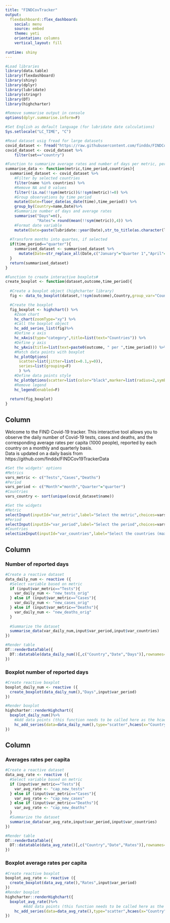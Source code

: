 ---
title: "FINDCovTracker"
output: 
  flexdashboard::flex_dashboard:
    social: menu
    source: embed
    theme: yeti
    orientation: columns
    vertical_layout: fill
    
runtime: shiny
---

```{r setup, include=FALSE}
#Load libraries
library(data.table)
library(flexdashboard)
library(shiny)
library(dplyr)
library(lubridate)
library(stringr)
library(DT)
library(highcharter)

#Remove summarise output in console
options(dplyr.summarise.inform=F)

#Set English as default language (for lubridate date calculations)
Sys.setlocale("LC_TIME", "C")
```

```{r}
#Read dataset usig fread for large datasets
covid_dataset <- fread("https://raw.githubusercontent.com/finddx/FINDCov19TrackerData/master/processed/data_all.csv")
covid_dataset <- covid_dataset %>%
    filter(set=="country")

#Function to summarize average rates and number of days per metric, period and countries#
summarise_data <- function(metric,time_period,countries){
  summarised_dataset <- covid_dataset %>%
    #Filter by selected countries
    filter(name %in% countries) %>% 
    #Remove NA and 0 values
    filter(!is.na(!!sym(metric))&!!sym(metric)!=0) %>% 
    #Group observations by time period
    mutate(Date=floor_date(as_date(time),time_period)) %>% 
    group_by(Country=name,Date)%>% 
    #Summarize number of days and average rates
    summarise("Days"=n(),
              "Rates"= round(mean(!!sym(metric)),4)) %>% 
    #Format date variable
    mutate(Date=paste(lubridate::year(Date),str_to_title(as.character(lubridate::month(Date,label=T,abbr=F))),sep=" "))
  
  #Transform months into quartes, if selected
  if(time_period=="quarter"){
    summarised_dataset <- summarised_dataset %>%
      mutate(Date=str_replace_all(Date,c("January"="Quarter 1","April"="Quarter 2","July"="Quarter 3","October"="Quarter 4")))
  }
  return(summarised_dataset)
}

#Function to create interactive boxplots#
create_boxplot <- function(dataset,outcome,time_period){
  
  #Create a boxplot object (highcharter library)
  fig <- data_to_boxplot(dataset,!!sym(outcome),Country,group_var="Country",add_outliers=F)

  #Create the boxplot 
  fig_boxplot <- highchart() %>%
    #Zoom chart
    hc_chart(zoomType="xy") %>% 
    #Call the boxplot object
    hc_add_series_list(fig)%>%
    #Define x axis
    hc_xAxis(type="category",title=list(text="Countries")) %>%
    #Define y axis
    hc_yAxis(title=list(text=paste0(outcome, " per ",time_period))) %>%
    #Match data points with boxplot
    hc_plotOptions(
      scatter=list(jitter=list(x=0.1,y=0)),
      series=list(grouping=F)
      ) %>% 
    #Define data points style
    hc_plotOptions(scatter=list(color="black",marker=list(radius=2,symbol="circle",lineWidth=0.5))) %>% 
    #Remove legend
    hc_legend(enabled=F)
  
  return(fig_boxplot)
}
```

Column {.sidebar data-width=300}
-------------------------------------
Welcome to the FIND Covid-19 tracker. This interactive tool allows you to observe the daily number of Covid-19 tests, cases and deaths, and the corresponding average rates per capita (1000 people), reported by each country on a monthly and quarterly basis.
<br/>
Data is updated on a daily basis from https://github.com/finddx/FINDCov19TrackerData
<br/>

```{r}
#Set the widgets' options
#Metrics
vars_metric <- c("Tests","Cases","Deaths")
#Period
vars_period <- c("Month"="month","Quarter"="quarter")
#Countries
vars_country <- sort(unique(covid_dataset$name))

#Set the widgets
#Metric
selectInput(inputId="var_metric",label="Select the metric",choices=vars_metric,selected="Tests")
#Period
selectInput(inputId="var_period",label="Select the period",choices=vars_period,selected="quarter")
#Countries
selectizeInput(inputId="var_countries",label="Select the countries (maximum 6)",choices=vars_country,multiple=T,options=list(maxItems=6),selected="Switzerland")
```

Column {data-width=350}
-------------------------------------
### Number of reported days
```{r}
#Create a reactive dataset
data_daily_num <- reactive ({
  #Select variable based on metric
  if (input$var_metric=="Tests"){
    var_daily_num <- "new_tests_orig"
  } else if (input$var_metric=="Cases"){
    var_daily_num <- "new_cases_orig"
  } else if (input$var_metric=="Deaths"){
    var_daily_num <- "new_deaths_orig"
  }
  
  #Summarize the dataset
  summarise_data(var_daily_num,input$var_period,input$var_countries)
})

#Render table
DT::renderDataTable({
  DT::datatable(data_daily_num()[,c("Country","Date","Days")],rownames=F,options=list(pageLength=5,dom="ftp"))
})
```

### Boxplot number of reported days
```{r}
#Create reactive boxplot
boxplot_daily_num <- reactive ({
  create_boxplot(data_daily_num(),"Days",input$var_period)
})

#Render boxplot
highcharter::renderHighchart({
  boxplot_daily_num()%>%
    #Add data points (this function needs to be called here as the hcaes function does not accept local or global variables)
    hc_add_series(data=data_daily_num(),type="scatter",hcaes(x="Country",y="Days",group="Country"))
})
```

Column {data-width=350}
-------------------------------------
### Averages rates per capita
```{r}
#Create a reactive dataset
data_avg_rate <- reactive ({
  #Select variable based on metric
  if (input$var_metric=="Tests"){
    var_avg_rate <- "cap_new_tests"
  } else if (input$var_metric=="Cases"){
    var_avg_rate <- "cap_new_cases"
  } else if (input$var_metric=="Deaths"){
    var_avg_rate <- "cap_new_deaths"
  }
  #Summarize the dataset
  summarise_data(var_avg_rate,input$var_period,input$var_countries)
})

#Render table
DT::renderDataTable({
  DT::datatable(data_avg_rate()[,c("Country","Date","Rates")],rownames=F,options=list(pageLength=5,dom="ftp"))
})
```

### Boxplot average rates per capita
```{r}
#Create reactive boxplot
boxplot_avg_rate <- reactive ({
  create_boxplot(data_avg_rate(),"Rates",input$var_period)
})
#Render boxplot
highcharter::renderHighchart({
  boxplot_avg_rate()%>%
        #Add data points (this function needs to be called here as the hcaes function does not accept local or global variables)
    hc_add_series(data=data_avg_rate(),type="scatter",hcaes(x="Country",y="Rates",group="Country"))
})
```


